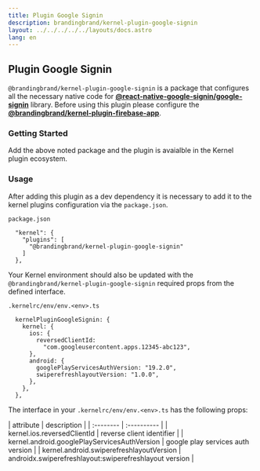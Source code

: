 ```yaml
---
title: Plugin Google Signin
description: brandingbrand/kernel-plugin-google-signin
layout: ../../../../../layouts/docs.astro
lang: en
---
```



## Plugin Google Signin

`@brandingbrand/kernel-plugin-google-signin` is a package that configures all the necessary native code for [**@react-native-google-signin/google-signin**](https://github.com/react-native-google-signin/google-signin) library. Before using this plugin please configure the [**@brandingbrand/kernel-plugin-firebase-app**](/en/packages/plugins/firebase-app).

### Getting Started

<div class="flex w-full my-6">
  <CodeCopy args="yarn add -D @brandingbrand/kernel-plugin-google-signin && yarn add @react-native-google-signin/google-signin@^8.0.0" />
</div>

Add the above noted package and the plugin is avaialble in the Kernel plugin ecosystem.

### Usage

After adding this plugin as a dev dependency it is necessary to add it to the kernel plugins configuration via the `package.json`.

`package.json`

```
  "kernel": {
    "plugins": [
      "@brandingbrand/kernel-plugin-google-signin"
    ]
  },
```

Your Kernel environment should also be updated with the `@brandingbrand/kernel-plugin-google-signin` required props from the defined interface.

`.kernelrc/env/env.<env>.ts`

```
  kernelPluginGoogleSignin: {
    kernel: {
      ios: {
        reversedClientId:
          "com.googleusercontent.apps.12345-abc123",
      },
      android: {
        googlePlayServicesAuthVersion: "19.2.0",
        swiperefreshlayoutVersion: "1.0.0",
      },
    },
  },
```

The interface in your `.kernelrc/env/env.<env>.ts` has the following props:

<div class="my-4 overflow-scroll">
| attribute                                    | description                                            |
| :--------                                    | :----------                                            |
| kernel.ios.reversedClientId                  | reverse client identifier                              |
| kernel.android.googlePlayServicesAuthVersion | google play services auth version                      |
| kernel.android.swiperefreshlayoutVersion     | androidx.swiperefreshlayout:swiperefreshlayout version |
</div>
